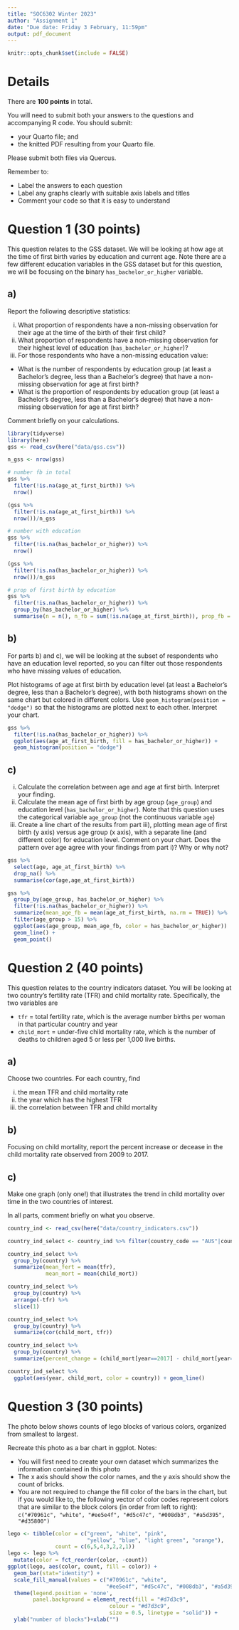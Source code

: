 ```yaml
---
title: "SOC6302 Winter 2023"
author: "Assignment 1"
date: "Due date: Friday 3 February, 11:59pm"
output: pdf_document
---
```


```r
knitr::opts_chunk$set(include = FALSE)
```

# Details

There are **100 points** in total. 

You will need to submit both your answers to the questions and accompanying R code. You should submit:

- your Quarto file; and
- the knitted PDF resulting from your Quarto file. 

Please submit both files via Quercus. 

Remember to:

- Label the answers to each question 
- Label any graphs clearly with suitable axis labels and titles
- Comment your code so that it is easy to understand

\newpage 

# Question 1 (30 points)

This question relates to the GSS dataset. We will be looking at how age at the time of first birth varies by education and current age. Note there are a few different education variables in the GSS dataset but for this question, we will be focusing on the binary `has_bachelor_or_higher` variable. 

## a)

Report the following descriptive statistics:

i) What proportion of respondents have a non-missing observation for their age at the time of the birth of their first child?
ii) What proportion of respondents have a non-missing observation for their highest level of education (`has_bachelor_or_higher`)? 
iii) For those respondents who have a non-missing education value:

- What is the number of respondents by education group (at least a Bachelor's degree, less than a Bachelor's degree) that have a non-missing observation for age at first birth?
- What is the proportion of respondents by education group (at least a Bachelor's degree, less than a Bachelor's degree) that have a non-missing observation for age at first birth?

Comment briefly on your calculations. 
```r
library(tidyverse)
library(here)
gss <- read_csv(here("data/gss.csv"))

n_gss <- nrow(gss)

# number fb in total
gss %>% 
  filter(!is.na(age_at_first_birth)) %>% 
  nrow()

(gss %>% 
  filter(!is.na(age_at_first_birth)) %>% 
  nrow())/n_gss

# number with education 
gss %>% 
  filter(!is.na(has_bachelor_or_higher)) %>% 
  nrow()

(gss %>% 
  filter(!is.na(has_bachelor_or_higher)) %>% 
  nrow())/n_gss

# prop of first birth by education
gss %>% 
  filter(!is.na(has_bachelor_or_higher)) %>% 
  group_by(has_bachelor_or_higher) %>% 
  summarise(n = n(), n_fb = sum(!is.na(age_at_first_birth)), prop_fb = n_fb/n)
```


## b)

For parts b) and c), we will be looking at the subset of respondents who have an education level reported, so you can filter out those respondents who have missing values of education. 

Plot histograms of age at first birth by education level (at least a Bachelor's degree, less than a Bachelor's degree), with both histograms shown on the same chart but colored in different colors. Use `geom_histogram(position = "dodge")` so that the histograms are plotted next to each other. Interpret your chart. 

```r
gss %>% 
  filter(!is.na(has_bachelor_or_higher)) %>% 
  ggplot(aes(age_at_first_birth, fill = has_bachelor_or_higher)) + 
  geom_histogram(position = "dodge") 
```

## c) 

i) Calculate the correlation between age and age at first birth. Interpret your finding. 
ii) Calculate the mean age of first birth by age group (`age_group`) and education level (`has_bachelor_or_higher`). Note that this question uses the categorical variable `age_group` (not the continuous variable `age`)
ii) Create a line chart of the results from part iii), plotting mean age of first birth (y axis) versus age group (x axis), with a separate line (and different color) for education level. Comment on your chart. Does the pattern over age agree with your findings from part i)? Why or why not?

```r

gss %>% 
  select(age, age_at_first_birth) %>% 
  drop_na() %>% 
  summarise(cor(age,age_at_first_birth))

gss %>% 
  group_by(age_group, has_bachelor_or_higher) %>% 
  filter(!is.na(has_bachelor_or_higher)) %>% 
  summarize(mean_age_fb = mean(age_at_first_birth, na.rm = TRUE)) %>% 
  filter(age_group > 15) %>% 
  ggplot(aes(age_group, mean_age_fb, color = has_bachelor_or_higher))  + 
  geom_line() +
  geom_point()
```

\newpage
# Question 2 (40 points)

This question relates to the country indicators dataset. You will be looking at two country's fertility rate (TFR) and child mortality rate. Specifically, the two variables are

- `tfr` = total fertility rate, which is the average number births per woman in that particular country and year
- `child_mort` = under-five child mortality rate, which is the number of deaths to children aged 5 or less per 1,000 live births. 

## a)

Choose two countries. For each country, find

i) the mean TFR and child mortality rate
ii) the year which has the highest TFR 
iii) the correlation between TFR and child mortality

## b) 

Focusing on child mortality, report the percent increase or decease in the child mortality rate observed from 2009 to 2017.

## c)

Make one graph (only one!) that illustrates the trend in child mortality over time in the two countries of interest. 

In all parts, comment briefly on what you observe.


```r
country_ind <- read_csv(here("data/country_indicators.csv"))

country_ind_select <- country_ind %>% filter(country_code == "AUS"|country_code == "KEN")

country_ind_select %>% 
  group_by(country) %>% 
  summarize(mean_fert = mean(tfr), 
            mean_mort = mean(child_mort))

country_ind_select %>% 
  group_by(country) %>% 
  arrange(-tfr) %>% 
  slice(1)

country_ind_select %>% 
  group_by(country) %>% 
  summarize(cor(child_mort, tfr))

country_ind_select %>% 
  group_by(country) %>% 
  summarize(percent_change = (child_mort[year==2017] - child_mort[year==2009])/child_mort[year==2009]*100)

country_ind_select %>% 
  ggplot(aes(year, child_mort, color = country)) + geom_line()

```

\newpage

# Question 3 (30 points)

The photo below shows counts of lego blocks of various colors, organized from smallest to largest.

\begin{center}
\includegraphics[width = 0.7\textwidth]{../slides/fig/lego_bar.jpeg}
\end{center}

Recreate this photo as a bar chart in ggplot. Notes:

- You will first need to create your own dataset which summarizes the information contained in this photo
- The x axis should show the color names, and the y axis should show the count of bricks. 
- You are not required to change the fill color of the bars in the chart, but if you would like to, the following vector of color codes represent colors that are similar to the block colors (in order from left to right): `c("#70961c", "white", "#ee5e4f", "#d5c47c", "#008db3", "#a5d395", "#d35800")` 

```r
lego <- tibble(color = c("green", "white", "pink", 
                         "yellow", "blue", "light green", "orange"),
               count = c(6,5,4,3,2,2,1))
lego <- lego %>% 
  mutate(color = fct_reorder(color, -count))
ggplot(lego, aes(color, count, fill = color)) + 
  geom_bar(stat="identity") + 
  scale_fill_manual(values = c("#70961c", "white", 
                               "#ee5e4f", "#d5c47c", "#008db3", "#a5d395", "#d35800")) + 
  theme(legend.position = 'none',
        panel.background = element_rect(fill = "#d7d3c9",
                                colour = "#d7d3c9",
                                size = 0.5, linetype = "solid")) +
  ylab("number of blocks")+xlab("")
```


